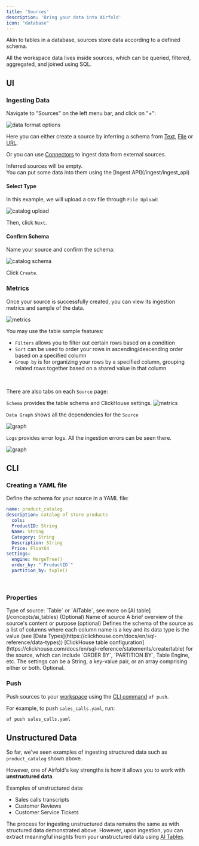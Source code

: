 ```yaml
---
title: 'Sources'
description: 'Bring your data into Airfold'
icon: "database"
---
```


Akin to tables in a database, sources store data according to a defined schema.

All the workspace data lives inside sources, which can be queried, filtered, aggregated, and joined using SQL.

## UI

### Ingesting Data

Navigate to "Sources" on the left menu bar, and click on "+":

![data format options](/images/ui_integration_options.png)

Here you can either create a source by inferring a schema from [Text](/ingest/jsonpath), [File](/ingest/schema) or [URL](/ingest/schema).<br/>

Or you can use [Connectors](/concepts/connectors) to ingest data from external sources.

<Note>
    Inferred sources will be empty. <br/>
    You can put some data into them using the [Ingest API](/ingest/ingest_api)
</Note>

#### Select Type

In this example, we will upload a csv file through `File Upload`:

![catalog upload](/images/catalog_upload.png)

Then, click `Next`.

#### Confirm Schema

Name your source and confirm the schema:

![catalog schema](/images/catalog_schema.png)

Click `Create`.

### Metrics

Once your source is successfully created, you can view its ingestion metrics and sample of the data.

![metrics](/images/product_catalog.png)

You may use the table sample features:
- `Filters` allows you to filter out certain rows based on a condition
- `Sort` can be used to order your rows in ascending/descending order based on a specified column
- `Group by` is for organizing your rows by a specified column, grouping related rows together based on a shared value in that column

<br />

There are also tabs on each `Source` page:

`Schema` provides the table schema and ClickHouse settings.
![metrics](/images/source_schema.png)

`Data Graph` shows all the dependencies for the `Source`

![graph](/images/source_graph.png)

`Logs` provides error logs. All the ingestion errors can be seen there.

![graph](/images/source_logs.png)

## CLI

### Creating a YAML file
Define the schema for your source in a YAML file:

```yaml product_catalog.yaml
name: product_catalog
description: catalog of store products
  cols:
  ProductID: String
  Name: String
  Category: String
  Description: String
  Price: Float64
settings:
  engine: MergeTree()
  order_by: "`ProductID`"
  partition_by: tuple()
```

<br />

### Properties

<ResponseField name="type" type="string">
  Type of source: `Table` or `AITable`, see more on [AI table](/concepts/ai_tables) (Optional)
</ResponseField>
<ResponseField name="name" type="string">
  Name of source
</ResponseField>
<ResponseField name="description" type="string">
  A brief overview of the source's content or purpose (optional)
</ResponseField>
<ResponseField name="cols" type="{name: type}" required>
  Defines the schema of the source as a list of columns where each column name is a key and its data type is the value (see [Data Types](https://clickhouse.com/docs/en/sql-reference/data-types))
</ResponseField>
<ResponseField name="settings" type="string | {key: value} | array">
  [ClickHouse table configuration](https://clickhouse.com/docs/en/sql-reference/statements/create/table) for the source, which can include `ORDER BY`, `PARTITION BY`, Table Engine, etc. The settings can be a String, a key-value pair, or an array comprising either or both. Optional.
</ResponseField>

### Push
Push sources to your [workspace](/concepts/workspaces) using the [CLI command](/cli/cli_reference) `af push`.

For example, to push `sales_calls.yaml`, run:
```bash
af push sales_calls.yaml
```

## Unstructured Data

So far, we've seen examples of ingesting structured data such as `product_catalog` shown above.

However, one of Airfold's key strengths is how it allows you to work with **unstructured data**.

Examples of unstructured data:
- Sales calls transcripts
- Customer Reviews
- Customer Service Tickets

The process for ingesting unstructured data remains the same as with structured data demonstrated above. However, upon ingestion, you can extract meaningful insights from your unstructured data using [AI Tables](/concepts/ai_tables).